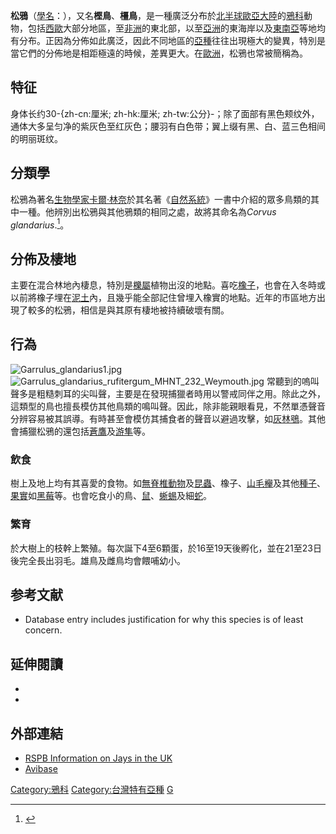 {{speciesbox
| name = 松鴉
| status = LC
| status_system = iucn3.1
| status_ref = <ref name=IUCN>{{IUCN|id=103723684 |title=''Garrulus glandarius'' |assessors=[[BirdLife_International|BirdLife International]] |assessor-link=BirdLife International |version=2018.2 |year=2017 |accessdate=1 October 2016}} 数据库資料包含說明此物種被編入無危級別的原因</ref> 
| image = Garrulus glandarius 1 Luc Viatour.jpg
| image_caption = [[指名亞種|指名亞種]]，攝於[[比利時|比利時]][[阿穆瓦|阿穆瓦]]<br />
[[File:Garrulus_glandarius_iphigenia.ogg|thumb]]]]
| genus = Garrulus
| species = glandarius
| authority = （[[卡尔·林奈|Linnaeus]], 1758）
| range_map = Garrulus glandarius distribution.jpg
| range_map_width = 250px 
| range_map_caption = 松鴉的分布範圍 
| synonyms =
* ''Corvus glandarius''<br /><small>Linnaeus, 1758</small> 
}}
'''松鴉'''（[[學名|學名]]：{{lang|la|''Garrulus glandarius''}}），又名'''樫鳥'''、'''橿鳥'''，是一種廣泛分布於[[北半球|北半球]][[歐亞大陸|歐亞大陸]]的[[鴉科|鴉科]]動物，包括[[西歐|西歐]]大部分地區，至[[非洲|非洲]]的東北部，以至[[亞洲|亞洲]]的東海岸以及[[東南亞|東南亞]]等地均有分布。正因為分佈如此廣泛，因此不同地區的[[亞種|亞種]]往往出現極大的變異，特別是當它們的分佈地是相距極遠的時候，差異更大。在[[歐洲|歐洲]]，松鴉也常被簡稱為{{Lang|en|'''jay'''}}。

==特征==
身体长约30-{zh-cn:厘米; zh-hk:厘米; zh-tw:公分}-；除了面部有黑色颊纹外，通体大多呈匀净的紫灰色至红灰色；腰羽有白色带；翼上缀有黑、白、蓝三色相间的明丽斑纹。

== 分類學 ==
松鴉為著名[[生物學家|生物學家]][[卡爾·林奈|卡爾·林奈]]於其名著《[[自然系統|自然系統]]》一書中介紹的眾多鳥類的其中一種。他辨別出松鴉與其他鴉類的相同之處，故將其命名為''Corvus glandarius''.<ref>{{la icon}} {{cite book|last=Linnaeus |first=C |authorlink=Carolus Linnaeus |title=Systema naturae per regna tria naturae, secundum classes, ordines, genera, species, cum characteribus, differentiis, synonymis, locis. Tomus I. Editio decima, reformata. |publisher=Holmiae. (Laurentii Salvii). |date=1758 |pages=824 |url=http://dz1.gdz-cms.de/index.php?id=img&no_cache=1&IDDOC=265100 |deadurl=yes |archiveurl=https://web.archive.org/web/20150319115418/http://dz1.gdz-cms.de/index.php?id=img&no_cache=1&IDDOC=265100 |archivedate=2015-03-19 }}</ref>。

== 分佈及棲地 ==
主要在混合林地內棲息，特別是[[櫟屬|櫟屬]]植物出沒的地點。喜吃[[橡子|橡子]]，也會在入冬時或以前將橡子埋在[[泥土|泥土]]內，且幾乎能全部記住曾埋入橡實的地點。近年的市區地方出現了較多的松鴉，相信是與其原有棲地被持續破壞有關。

== 行為 ==
[[File:Garrulus_glandarius1.jpg|thumb]]
[[File:Garrulus_glandarius_rufitergum_MHNT_232_Weymouth.jpg|thumb]]
常聽到的嗚叫聲多是粗糙刺耳的尖叫聲，主要是在發現捕獵者時用以警戒同伴之用。除此之外，這類型的鳥也擅長模仿其他鳥類的鳴叫聲。因此，除非能親眼看見，不然單憑聲音分辨容易被其誤導。有時甚至會模仿其捕食者的聲音以避過攻擊，如[[灰林鴞|灰林鴞]]。其他會捕獵松鴉的還包括[[蒼鷹|蒼鷹]]及[[游隼|游隼]]等。

=== 飲食 ===
樹上及地上均有其喜愛的食物。如[[無脊椎動物|無脊椎動物]]及[[昆蟲|昆蟲]]、橡子、[[山毛櫸|山毛櫸]]及其他[[種子|種子]]、[[果實|果實]]如[[黑莓|黑莓]]等。也會吃食小的鳥、[[鼠|鼠]]、[[蜥蜴|蜥蜴]]及細[[蛇|蛇]]。

=== 繁育 ===
於大樹上的枝幹上繁殖。每次誕下4至6顆蛋，於16至19天後孵化，並在21至23日後完全長出羽毛。雄鳥及雌鳥均會餵哺幼小。

== 参考文献 ==
{{Reflist}} 
* {{IUCN2006|assessors=BirdLife International|year=2004|id=51121|title=Garrulus glandarius|downloaded=12 May 2006}} Database entry includes justification for why this species is of least concern.

==延伸閱讀==
* {{cite journal |last1=Akimova |first1=A. |last2=Haring |first2=E. |last3=Kryukov |first3=S. |last4=Kryukov |first4=A. |date=2007 |title=First insights into a DNA sequence based phylogeny of the Eurasian Jay Garrulus glandarius |journal=Русский орнитологический журнал (Russian Journal of Ornithology) |issn=0869-4362 |pages=567–575 |url=http://ibss.febras.ru/files/00005321.pdf |accessdate=10 October 2012 |archive-date=2020-08-09 |archive-url=https://web.archive.org/web/20200809094535/http://ibss.febras.ru/files/00005321.pdf |dead-url=no }}
* {{cite journal |last1=Cheke |first1=Lucy G. |last2=Bird |first2=Christopher D. |last3=Clayton |first3=Nicola S. |year=2011 |title=Tool-use and instrumental learning in the Eurasian jay (Garrulus glandarius) |journal=Animal Cognition |doi=10.1007/s10071-011-0379-4 |pmid=21249510 |volume=14 |issue=3 |pages=441–455 |subscription=yes |url=http://www.springerlink.com/content/r044365180886530/ }}{{Dead link|date=2020年2月 |bot=InternetArchiveBot |fix-attempted=yes }}

== 外部連結 ==
* [http://www.rspb.org.uk/birds/guide/j/jay/index.asp RSPB Information on Jays in the UK] {{Wayback|url=http://www.rspb.org.uk/birds/guide/j/jay/index.asp |date=20070129042122 }}
* [http://www.bsc-eoc.org/avibase/avibase.jsp?pg=summary&lang=EN&id=CBBC09C1F95E8BAC&ts=1171544468577 Avibase] {{Wayback|url=http://www.bsc-eoc.org/avibase/avibase.jsp?pg=summary&lang=EN&id=CBBC09C1F95E8BAC&ts=1171544468577 |date=20070929091352 }}

{{Commons|Garrulus glandarius}}
{{wikispecies|Garrulus glandarius}}
{{Taxonbar|from=Q25354}}
{{Authority control}}
[[Category:鴉科|Category:鴉科]]
[[Category:台灣特有亞種|Category:台灣特有亞種]]
[[Category:1758年描述的鳥類|G]]